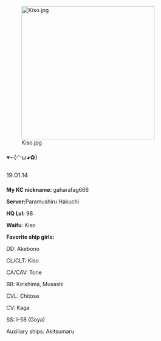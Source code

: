 [[File:Kiso.jpg|thumb|left|350px]]

<span style="color:rgb(68,68,68);font-family:'SourceSansPro',sans-serif;font-size:16px;line-height:32px;text-align:center;">♥</span><span style="text-align:center;"><span style="font-size:16px;line-height:32px;">~(◠ω◕✿) </span></span>

<span style="text-align:center;"><span style="font-size:16px;line-height:32px;">19.01.14</span></span>









'''My KC nickname:''' gaharafag666

'''Server: '''Paramushiru Hakuchi

'''HQ Lvl:''' 98

'''Waifu''': Kiso

'''Favorite ship girls: '''

DD: Akebono

CL/CLT: Kiso

CA/CAV: Tone

BB: Kirishima, Musashi 

CVL: Chitose

CV: Kaga

SS: I-58 (Goya) 

Auxiliary ships: Akitsumaru
